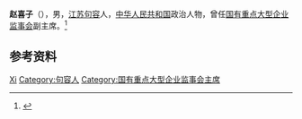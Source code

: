 '''赵喜子'''（{{bd|1944年|}}），男，[[江苏|江苏]][[句容|句容]]人，[[中华人民共和国|中华人民共和国]]政治人物，曾任[[国有重点大型企业监事会|国有重点大型企业监事会]]副主席。<ref>{{Cite web|title=中华人民共和国国务院任免人员 2007年第30号国务院公报|url=http://www.gov.cn/gongbao/content/2007/content_778196.htm|accessdate=2021-02-11|work=中国政府网|archive-date=2017-02-19|archive-url=https://web.archive.org/web/20170219141441/http://www.gov.cn/gongbao/content/2007/content_778196.htm|dead-url=no}}</ref>

== 参考资料 ==
{{reflist}}

{{Authority control}}
{{DEFAULTSORT:Zhao赵}}
[[Category:赵姓|Xi]]
[[Category:句容人|Category:句容人]]
[[Category:国有重点大型企业监事会主席|Category:国有重点大型企业监事会主席]]

{{中国人物小作品}}